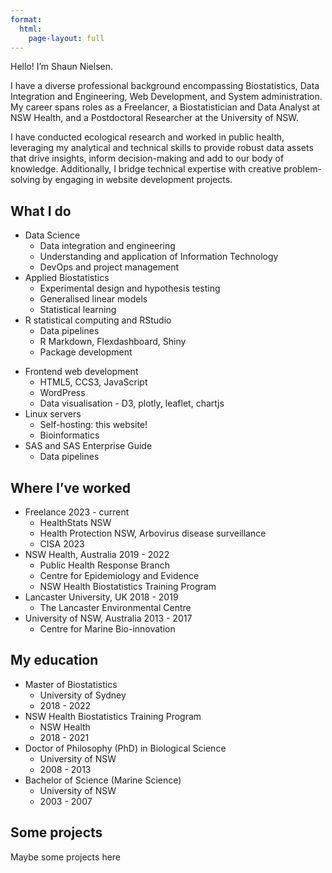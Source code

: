 ```yaml
---
format: 
  html:
    page-layout: full
---
```


::: {.grid .home-info}
::: {.g-col-12 .g-col-md-6}
[H]{.large-letter}ello! I'm Shaun Nielsen.

I have a diverse professional background encompassing Biostatistics, Data Integration and Engineering, Web Development, and System administration. My career spans roles as a Freelancer, a Biostatistician and Data Analyst at NSW Health, and a Postdoctoral Researcher at the University of NSW.

I have conducted ecological research and worked in public health, leveraging my analytical and technical skills to provide robust data assets that drive insights, inform decision-making and add to our body of knowledge. Additionally, I bridge technical expertise with creative problem-solving by engaging in website development projects.

:::

::: {.g-col-12 .g-col-md-6}
::: profile-image
:::
:::
:::

## What I do

::: {.grid .grid-list}
::: {.g-col-12 .g-col-md-6}
::: sn-list-items
-   Data Science
    -   Data integration and engineering
    -   Understanding and application of Information Technology
    -   DevOps and project management
-   Applied Biostatistics
    -   Experimental design and hypothesis testing
    -   Generalised linear models
    -   Statistical learning
-   R statistical computing and RStudio
    -   Data pipelines
    -   R Markdown, Flexdashboard, Shiny
    -   Package development
:::
:::

::: {.g-col-12 .g-col-md-6}
::: sn-list-items
-   Frontend web development
    -   HTML5, CCS3, JavaScript
    -   WordPress
    -   Data visualisation - D3, plotly, leaflet, chartjs
-   Linux servers
    -   Self-hosting: this website!
    -   Bioinformatics
-   SAS and SAS Enterprise Guide
    -   Data pipelines
:::
:::
:::

## Where I've worked

::: sn-list-items
-   Freelance [2023 - current]{.year-period}
    -   HealthStats NSW
    -   Health Protection NSW, Arbovirus disease surveillance
    -   CISA 2023
-   NSW Health, Australia [2019 - 2022]{.year-period}
    -   Public Health Response Branch
    -   Centre for Epidemiology and Evidence
    -   NSW Health Biostatistics Training Program
-   Lancaster University, UK [2018 - 2019]{.year-period}
    -   The Lancaster Environmental Centre
-   University of NSW, Australia [2013 - 2017]{.year-period}
    -   Centre for Marine Bio-innovation
:::

## My education

::: sn-list-items
-   Master of Biostatistics
    -   University of Sydney
    -   2018 - 2022
-   NSW Health Biostatistics Training Program
    -   NSW Health
    -   2018 - 2021
-   Doctor of Philosophy (PhD) in Biological Science
    -   University of NSW
    -   2008 - 2013
-   Bachelor of Science (Marine Science)
    -   University of NSW
    -   2003 - 2007
:::

## Some projects

Maybe some projects here
